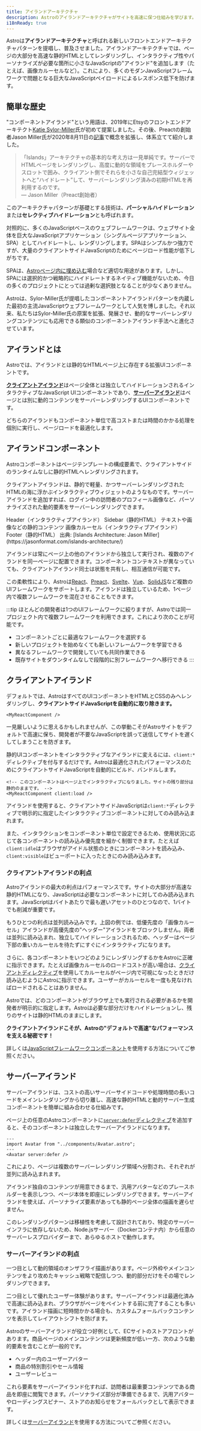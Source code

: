 ```yaml
---
title: アイランドアーキテクチャ
description: Astroのアイランドアーキテクチャがサイトを高速に保つ仕組みを学びます。
i18nReady: true
---
```



Astroは**アイランドアーキテクチャ**と呼ばれる新しいフロントエンドアーキテクチャパターンを提唱し、普及させました。アイランドアーキテクチャでは、ページの大部分を高速な静的HTMLとしてレンダリングし、インタラクティブ性やパーソナライズが必要な箇所に小さなJavaScriptの"アイランド"を追加します（たとえば、画像カルーセルなど）。これにより、多くのモダンJavaScriptフレームワークで問題となる巨大なJavaScriptペイロードによるレスポンス低下を防げます。

## 簡単な歴史

"コンポーネントアイランド"という用語は、2019年にEtsyのフロントエンドアーキテクト[Katie Sylor-Miller](https://sylormiller.com/)氏が初めて提案しました。その後、Preactの創始者Jason Miller氏が2020年8月11日の[記事](https://jasonformat.com/islands-architecture/)で概念を拡張し、体系立てて紹介しました。

> 「Islands」アーキテクチャの基本的な考え方は一見単純です。サーバーでHTMLページをレンダリングし、高度に動的な領域をプレースホルダーやスロットで囲み、クライアント側でそれらを小さな自己完結型ウィジェットへと“ハイドレート”して、サーバーレンダリング済みの初期HTMLを再利用するのです。  
> — Jason Miller（Preact創始者）

このアーキテクチャパターンが基礎とする技術は、**パーシャルハイドレーション**または**セレクティブハイドレーション**とも呼ばれます。

対照的に、多くのJavaScriptベースのウェブフレームワークは、ウェブサイト全体を巨大なJavaScriptアプリケーション（シングルページアプリケーション、SPA）としてハイドレートし、レンダリングします。SPAはシンプルかつ強力ですが、大量のクライアントサイドJavaScriptのためにページロード性能が低下しがちです。

SPAは、[Astroページ内に埋め込む](/ja/guides/migrate-to-astro/from-create-react-app/)場合など適切な用途があります。しかし、SPAには選択的かつ戦略的にハイドレートするネイティブ機能がないため、今日の多くのプロジェクトにとっては過剰な選択肢となることが少なくありません。

Astroは、Sylor-Miller氏が提唱したコンポーネントアイランドパターンを内蔵した最初の主流JavaScriptウェブフレームワークとして人気を博しました。それ以来、私たちはSylor-Miller氏の原案を拡張、発展させ、動的なサーバーレンダリングコンテンツにも応用できる類似のコンポーネントアイランド手法へと進化させています。

## アイランドとは

Astroでは、アイランドとは静的なHTMLページ上に存在する拡張UIコンポーネントです。

[**クライアントアイランド**](#クライアントアイランド)はページ全体とは独立してハイドレーションされるインタラクティブなJavaScript UIコンポーネントであり、[**サーバーアイランド**](#サーバーアイランド)はページとは別に動的コンテンツをサーバーレンダリングするUIコンポーネントです。

どちらのアイランドもコンポーネント単位で高コストまたは時間のかかる処理を個別に実行し、ページロードを最適化します。

## アイランドコンポーネント

Astroコンポーネントはページテンプレートの構成要素で、クライアントサイドのランタイムなしに静的HTMLへレンダリングされます。

クライアントアイランドは、静的で軽量、かつサーバーレンダリングされたHTMLの海に浮かぶインタラクティブウィジェットのようなものです。サーバーアイランドを追加すれば、ログイン中の訪問者のプロフィール画像など、パーソナライズされた動的要素をサーバーレンダリングできます。

<IslandsDiagram>
  <Fragment slot="headerApp">Header（インタラクティブアイランド）</Fragment>
  <Fragment slot="sidebarApp">Sidebar（静的HTML）</Fragment>
  <Fragment slot="main">
    テキストや画像などの静的コンテンツ
  </Fragment>
  <Fragment slot="carouselApp">画像カルーセル（インタラクティブアイランド）</Fragment>
  <Fragment slot="footer">Footer（静的HTML）</Fragment>
  <Fragment slot="source">出典: [Islands Architecture: Jason Miller](https://jasonformat.com/islands-architecture/)</Fragment>
</IslandsDiagram>

アイランドは常にページ上の他のアイランドから独立して実行され、複数のアイランドを同一ページに配置できます。コンポーネントコンテキストが異なっていても、クライアントアイランド同士は状態を共有し、相互通信が可能です。

この柔軟性により、Astroは[React](https://react.dev/)、[Preact](https://preactjs.com/)、[Svelte](https://svelte.dev/)、[Vue](https://vuejs.org/)、[SolidJS](https://www.solidjs.com/)など複数のUIフレームワークをサポートします。アイランドは独立しているため、1ページ内で複数フレームワークを混在させることもできます。

:::tip
ほとんどの開発者は1つのUIフレームワークに絞りますが、Astroでは同一プロジェクト内で複数フレームワークを利用できます。これにより次のことが可能です。

- コンポーネントごとに最適なフレームワークを選択する
- 新しいプロジェクトを始めなくても新しいフレームワークを学習できる
- 異なるフレームワークで開発していても共同作業できる
- 既存サイトをダウンタイムなしで段階的に別フレームワークへ移行できる
:::

## クライアントアイランド

デフォルトでは、AstroはすべてのUIコンポーネントをHTMLとCSSのみへレンダリングし、**クライアントサイドJavaScriptを自動的に取り除きます。**

```astro title="src/pages/index.astro"
<MyReactComponent />
```

一見厳しいように思えるかもしれませんが、この挙動こそがAstroサイトをデフォルトで高速に保ち、開発者が不要なJavaScriptを誤って送信してサイトを遅くしてしまうことを防ぎます。

静的UIコンポーネントをインタラクティブなアイランドに変えるには、`client:*`ディレクティブを付与するだけです。Astroは最適化されたパフォーマンスのためにクライアントサイドJavaScriptを自動的にビルド、バンドルします。

```astro title="src/pages/index.astro" ins="client:load"
<!-- このコンポーネントはページ上でインタラクティブになりました。サイトの残り部分は静的のままです。 -->
<MyReactComponent client:load />
```

アイランドを使用すると、クライアントサイドJavaScriptは`client:*`ディレクティブで明示的に指定したインタラクティブコンポーネントに対してのみ読み込まれます。

また、インタラクションをコンポーネント単位で設定できるため、使用状況に応じて各コンポーネントの読み込み優先度を細かく制御できます。たとえば`client:idle`はブラウザがアイドル状態のときにコンポーネントを読み込み、`client:visible`はビューポートに入ったときにのみ読み込みます。

### クライアントアイランドの利点

Astroアイランドの最大の利点はパフォーマンスです。サイトの大部分が高速な静的HTMLになり、JavaScriptは必要なコンポーネントに対してのみ読み込まれます。JavaScriptはバイトあたりで最も遅いアセットのひとつなので、1バイトでも削減が重要です。

もうひとつの利点は並列読み込みです。上図の例では、低優先度の「画像カルーセル」アイランドが高優先度の"ヘッダー"アイランドをブロックしません。両者は並列に読み込まれ、独立してハイドレーションされるため、ヘッダーはページ下部の重いカルーセルを待たずにすぐにインタラクティブになります。

さらに、各コンポーネントをいつどのようにレンダリングするかをAstroに正確に指示できます。たとえば画像カルーセルのロードコストが高い場合は、[クライアントディレクティブ](/ja/reference/directives-reference/#クライアントディレクティブ)を使用してカルーセルがページ内で可視になったときだけ読み込むようにAstroに指示できます。ユーザーがカルーセルを一度も見なければロードされることはありません。

Astroでは、どのコンポーネントがブラウザ上でも実行される必要があるかを開発者が明示的に指定します。Astroは必要な部分だけをハイドレーションし、残りのサイトは静的HTMLのままにします。

**クライアントアイランドこそが、Astroの"デフォルトで高速"なパフォーマンスを支える秘密です！**

<ReadMore>詳しくは[JavaScriptフレームワークコンポーネント](/ja/guides/framework-components/)を使用する方法についてご参照ください。</ReadMore>

## サーバーアイランド

サーバーアイランドは、コストの高いサーバーサイドコードや処理時間の長いコードをメインレンダリングから切り離し、高速な静的HTMLと動的サーバー生成コンポーネントを簡単に組み合わせる仕組みです。

ページ上の任意のAstroコンポーネントに[`server:defer`ディレクティブ](/ja/reference/directives-reference/)を追加すると、そのコンポーネントは独立したサーバーアイランドになります。

```astro title="src/pages/index.astro" "server:defer"
---
import Avatar from "../components/Avatar.astro";
---
<Avatar server:defer />
```

これにより、ページは複数のサーバーレンダリング領域へ分割され、それぞれが並列に読み込まれます。

アイランド独自のコンテンツが用意できるまで、汎用アバターなどのプレースホルダーを表示しつつ、ページ本体を即座にレンダリングできます。サーバーアイランドを使えば、パーソナライズ要素があっても静的ページ全体の描画を遅らせません。

このレンダリングパターンは移植性を考慮して設計されており、特定のサーバーインフラに依存しないため、Node.jsサーバー（Dockerコンテナ内）から任意のサーバーレスプロバイダーまで、あらゆるホストで動作します。

### サーバーアイランドの利点

一つ目として動的領域のオンザフライ描画があります。ページ外枠やメインコンテンツをより攻めたキャッシュ戦略で配信しつつ、動的部分だけをその場でレンダリングできます。

二つ目として優れたユーザー体験があります。サーバーアイランドは最適化済みで高速に読み込まれ、ブラウザがページをペイントする前に完了することも多いです。アイランド描画に短時間かかる場合も、カスタムフォールバックコンテンツを表示してレイアウトシフトを防げます。

Astroのサーバーアイランドが役立つ好例として、ECサイトのストアフロントがあります。商品ページのメインコンテンツは更新頻度が低い一方、次のような動的要素を含むことが一般的です。

- ヘッダー内のユーザーアバター
- 商品の特別割引やセール情報
- ユーザーレビュー

これら要素をサーバーアイランド化すれば、訪問者は最重要コンテンツである商品を即座に閲覧できます。パーソナライズ部分が準備できるまで、汎用アバターやローディングスピナー、ストアのお知らせをフォールバックとして表示できます。

<ReadMore>詳しくは[サーバーアイランド](/ja/guides/server-islands/)を使用する方法についてご参照ください。</ReadMore>
